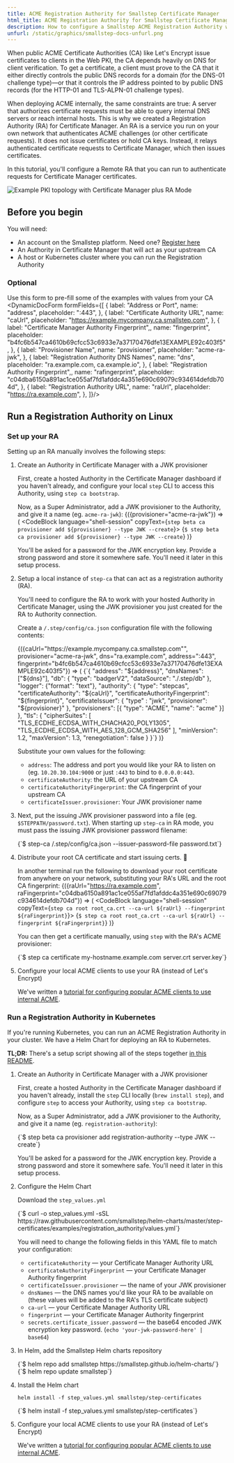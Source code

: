 ```yaml
---
title: ACME Registration Authority for Smallstep Certificate Manager
html_title: ACME Registration Authority for Smallstep Certificate Manager
description: How to configure a Smallstep ACME Registration Authority with Certificate Manager.
unfurl: /static/graphics/smallstep-docs-unfurl.png
---
```




When public ACME Certificate Authorities (CA) like Let's Encrypt issue certificates to clients in the Web PKI, the CA depends heavily on DNS for client verification. To get a certificate, a client must prove to the CA that it either directly controls the public DNS records for a domain (for the DNS-01 challenge type)—or that it controls the IP address pointed to by public DNS records (for the HTTP-01 and TLS-ALPN-01 challenge types).

When deploying ACME internally, the same constraints are true: A server that authorizes certificate requests must be able to query internal DNS servers or reach internal hosts. This is why we created a Registration Authority (RA) for Certificate Manager. An RA is a service you run on your own network that authenticates ACME challenges (or other certificate requests). It does not issue certificates or hold CA keys. Instead, it relays authenticated certificate requests to Certificate Manager, which then issues certificates.

In this tutorial, you'll configure a Remote RA that you can run to authenticate requests for Certificate Manager certificates.

![Example PKI topology with Certificate Manager plus RA Mode](/static/graphics/certificate_manager_ra_mode.png)

## Before you begin

You will need:

- An account on the Smallstep platform. Need one? [Register here](https://smallstep.com/signup?product=cm)
- An Authority in Certificate Manager that will act as your upstream CA
- A host or Kubernetes cluster where you can run the Registration Authority

### Optional
Use this form to pre-fill some of the examples with values from your CA
<DynamicDocForm formFields={[
  {
    label: "Address or Port",
    name: "address",
    placeholder: ":443",
  },
  {
    label: "Certificate Authority URL",
    name: "caUrl",
    placeholder: "https://example.mycompany.ca.smallstep.com",
  },
  {
    label: "Certificate Manager Authority Fingerprint",,
    name: "fingerprint",
    placeholder: "b4fc6b547ca4610b69cfcc53c6933e7a37170476dfe13EXAMPLE92c403f5",
  },
  {
    label: "Provisioner Name",
    name: "provisioner",
    placeholder: "acme-ra-jwk",
  },
  {
    label: "Registration Authority DNS Names",
    name: "dns",
    placeholder: "ra.example.com, ca.example.io",
  },
  {
    label: "Registration Authority Fingerprint",,
    name: "rafingerprint",
    placeholder: "c04dba6150a891ac1ce055af7fd1afddc4a351e690c69079c934614defdb704d",
  },
  {
    label: "Registration Authority URL",
    name: "raUrl",
    placeholder: "https://ra.example.com",
  },
]}/>

## Run a Registration Authority on Linux

### Set up your RA

Setting up an RA manually involves the following steps:

1. Create an Authority in Certificate Manager with a JWK provisioner

    First, create a hosted Authority in the Certificate Manager dashboard if you haven't already, and configure your local `step` CLI to access this Authority, using `step ca bootstrap`.

    Now, as a Super Administrator, add a JWK provisioner to the Authority, and give it a name (eg. `acme-ra-jwk`):
    <FormValues>
    {({provisioner="acme-ra-jwk"}) => (
    <CodeBlock language="shell-session" copyText={`step beta ca provisioner add ${provisioner} --type JWK --create`}>
      {`$ step beta ca provisioner add ${provisioner} --type JWK --create`}
    </CodeBlock>
    )}
    </FormValues>

    You'll be asked for a password for the JWK encryption key. Provide a strong password and store it somewhere safe. You'll need it later in this setup process.

2. Setup a local instance of `step-ca` that can act as a registration authority (RA).

    You'll need to configure the RA to work with your hosted Authority in Certificate Manager, using the JWK provisioner you just created for the RA to Authority connection.

    Create a `/.step/config/ca.json` configuration file with the following contents:

      <FormValues>
       {({caUrl="https://example.mycompany.ca.smallstep.com"", provisioner="acme-ra-jwk", dns="ra.example.com", address=":443", fingerprint="b4fc6b547ca4610b69cfcc53c6933e7a37170476dfe13EXAMPLE92c403f5"}) => (
         <CodeBlock language="shell-session">
        {`{
      "address": "${address}",
      "dnsNames": ["${dns}"],
      "db": {
        "type": "badgerV2",
        "dataSource": "./.step/db"
      },
      "logger": {"format": "text"},
      "authority": {
        "type": "stepcas",
        "certificateAuthority": "${caUrl}",
        "certificateAuthorityFingerprint": "${fingerprint}",
        "certificateIssuer": {
          "type" : "jwk",
          "provisioner": "${provisioner}"
        },
        "provisioners": [{
          "type": "ACME",
          "name": "acme"
        }]
      },
      "tls": {
        "cipherSuites": [
          "TLS_ECDHE_ECDSA_WITH_CHACHA20_POLY1305",
          "TLS_ECDHE_ECDSA_WITH_AES_128_GCM_SHA256"
        ],
        "minVersion": 1.2,
        "maxVersion": 1.3,
        "renegotiation": false
      }
    }`}
         </CodeBlock>
       )}
      </FormValues>

    Substitute your own values for the following:

    - `address`: The address and port you would like your RA to listen on (eg. `10.20.30.104:9000` or just `:443` to bind to `0.0.0.0:443`.
    - `certificateAuthority`: the URL of your upstream CA
    - `certificateAuthorityFingerprint`: the CA fingerprint of your upstream CA
    - `certificateIssuer.provisioner`: Your JWK provisioner name

3. 
    Next, put the issuing JWK provisioner password into a file (eg. `$STEPPATH/password.txt`). When starting up `step-ca` in RA mode, you must pass the issuing JWK provisioner password filename:


    <CodeBlock language="shell-session" copyText="step-ca /.step/config/ca.json --issuer-password-file password.txt">
      {`$ step-ca /.step/config/ca.json --issuer-password-file password.txt`}
    </CodeBlock>

4. Distribute your root CA certificate and start issuing certs. 🥳

    In another terminal run the following to download your root certificate from anywhere on your network, substituting your RA's URL and the root CA fingerprint:
    <FormValues>
    {({raUrl="https://ra.example.com", raFingerprint="c04dba6150a891ac1ce055af7fd1afddc4a351e690c69079c934614defdb704d"}) => (
    <CodeBlock language="shell-session" copyText={`step ca root root_ca.crt --ca-url ${raUrl} --fingerprint ${raFingerprint}`}>
      {`$ step ca root root_ca.crt --ca-url ${raUrl} --fingerprint ${raFingerprint}`}
    </CodeBlock>
    )}
    </FormValues>
    
    You can then get a certificate manually, using `step` with the RA's ACME provisioner:

    <CodeBlock language="shell-session" copyText="step ca certificate my-hostname.example.com server.crt server.key">
      {`$ step ca certificate my-hostname.example.com server.crt server.key`}
    </CodeBlock>
    
5. Configure your local ACME clients to use your RA (instead of Let's Encrypt)

    We've written a [tutorial for configuring popular ACME clients to use internal ACME](https://smallstep.com/docs/tutorials/acme-protocol-acme-clients).

### Run a Registration Authority in Kubernetes

If you're running Kubernetes, you can run an ACME Registration Authority in your cluster. We have a Helm Chart for deploying an RA to Kubernetes. 

**TL;DR:** There's a setup script showing all of the steps together [in this README](https://github.com/smallstep/helm-charts/tree/master/step-certificates/examples).

1. Create an Authority in Certificate Manager with a JWK provisioner

    First, create a hosted Authority in the Certificate Manager dashboard if you haven't already, install the `step` CLI locally (`brew install step`), and configure `step` to access your Authority, using `step ca bootstrap`.

    Now, as a Super Administrator, add a JWK provisioner to the Authority, and give it a name (eg. `registration-authority`):

    <CodeBlock language="shell-session" copyText="step beta ca provisioner add registration-authority --type JWK --create">
      {`$ step beta ca provisioner add registration-authority --type JWK --create`}
    </CodeBlock>

    You'll be asked for a password for the JWK encryption key. Provide a strong password and store it somewhere safe. You'll need it later in this setup process.

2. Configure the Helm Chart

    Download the `step_values.yml`

    <CodeBlock language="shell-session" copyText="curl -o step_values.yml -sSL https://raw.githubusercontent.com/smallstep/helm-charts/master/step-certificates/examples/registration_authority/values.yml">
      {`$ curl -o step_values.yml -sSL https://raw.githubusercontent.com/smallstep/helm-charts/master/step-certificates/examples/registration_authority/values.yml`}
    </CodeBlock>

    You will need to change the following fields in this YAML file to match your configuration:

    - `certificateAuthority` — your Certificate Manager Authority URL
    - `certificateAuthorityFingerprint` — your Certificate Manager Authority fingerprint
    - `certificateIssuer.provisioner` — the name of your JWK provisioner
    - `dnsNames` — the DNS names you'd like your RA to be available on (these values will be added to the RA's TLS certificate subject)
    - `ca-url` — your Certificate Manager Authority URL
    - `fingerprint` — your Certificate Manager Authority fingerprint
    - `secrets.certificate_issuer.password` — the base64 encoded JWK encryption key password.  (`echo 'your-jwk-password-here' | base64`)
3. In Helm, add the Smallstep Helm charts repository

    <CodeBlock language="shell-session" copyText="helm repo add smallstep https://smallstep.github.io/helm-charts/">
      {`$ helm repo add smallstep https://smallstep.github.io/helm-charts/`}
    </CodeBlock>
    <CodeBlock language="shell-session" copyText="helm repo update smallstep">
      {`$ helm repo update smallstep`}
    </CodeBlock>

4. Install the Helm chart

    ```
    helm install -f step_values.yml smallstep/step-certificates
    ```
    <CodeBlock language="shell-session" copyText="helm install -f step_values.yml smallstep/step-certificates">
      {`$ helm install -f step_values.yml smallstep/step-certificates`}
    </CodeBlock>

5. Configure your local ACME clients to use your RA (instead of Let's Encrypt)

    We've written a [tutorial for configuring popular ACME clients to use internal ACME](https://smallstep.com/docs/tutorials/acme-protocol-acme-clients).
